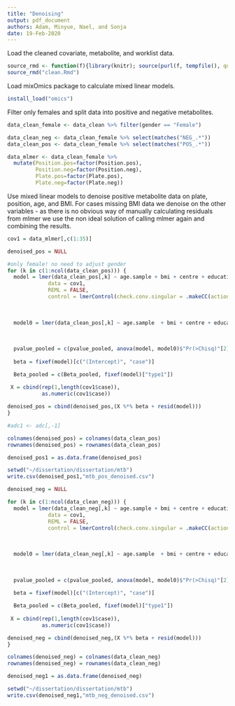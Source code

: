 ```yaml
---
title: "Denoising"
output: pdf_document
authors: Adam, Minyue, Nael, and Sonja
date: 19-Feb-2020
---
```


Load the cleaned covariate, metabolite, and worklist data.
```r
source_rmd <- function(f){library(knitr); source(purl(f, tempfile(), quiet=TRUE))}
source_rmd("clean.Rmd")
```

Load mixOmics package to calculate mixed linear models.
```r
install_load("omics")
```

Filter only females and split data into positive and negative metabolites.
```r
data_clean_female <- data_clean %>% filter(gender == "Female")

data_clean_neg <- data_clean_female %>% select(matches("NEG_.*"))
data_clean_pos <- data_clean_female %>% select(matches("POS_.*"))
```


```r
data_mlmer <- data_clean_female %>% 
  mutate(Position.pos=factor(Position.pos), 
         Position.neg=factor(Position.neg), 
         Plate.pos=factor(Plate.pos),
         Plate.neg=factor(Plate.neg))
```

Use mixed linear models to denoise positive metabolite data on plate, position, age, and BMI. For cases missing BMI data we denoise on the other variables - as there is no obvious way of manually calculating residuals from mlmer we use the non ideal solution of calling mlmer again and combining the results.


```r
cov1 = data_mlmer[,c(1:35)]
```


```r
denoised_pos = NULL

#only female! no need to adjust gender
for (k in c(1:ncol(data_clean_pos))) {
  model = lmer(data_clean_pos[,k] ~ age.sample + bmi + centre + education_plco  +  smok_duration + smok_intensity + smoking_status + (1 | Plate.pos) + (1|Position.pos) + Monocytes + B + CD4T + CD8T +NK + case, 
             data = cov1, 
             REML = FALSE,
             control = lmerControl(check.conv.singular = .makeCC(action ="ignore",tol = 1e-04)))
  
  
  
  model0 = lmer(data_clean_pos[,k] ~ age.sample  + bmi + centre + education_plco  +  smok_duration + smok_intensity + smoking_status + (1 | Plate.pos) + (1|Position.pos) + Monocytes + B + CD4T + CD8T +NK, data = cov1, REML = FALSE,control = lmerControl(check.conv.singular = .makeCC(action = "ignore", tol = 1e-04)))
  
  
  
  pvalue_pooled = c(pvalue_pooled, anova(model, model0)$"Pr(>Chisq)"[2]) 
  
  beta = fixef(model)[c("(Intercept)", "case")]

  Beta_pooled = c(Beta_pooled, fixef(model)["type1"])
  
 X = cbind(rep(1,length(cov1$case)),
           as.numeric(cov1$case))

denoised_pos = cbind(denoised_pos,(X %*% beta + resid(model)))
}
```

```r
#adc1 <- adc[,-1]

colnames(denoised_pos) = colnames(data_clean_pos) 
rownames(denoised_pos) = rownames(data_clean_pos)

denoised_pos1 = as.data.frame(denoised_pos)

setwd("~/dissertation/dissertation/mtb")
write.csv(denoised_pos1,"mtb_pos_denoised.csv")
```




```r
denoised_neg = NULL

for (k in c(1:ncol(data_clean_neg))) {
  model = lmer(data_clean_neg[,k] ~ age.sample + bmi + centre + education_plco  +  smok_duration + smok_intensity + smoking_status + (1 | Plate.neg) + (1|Position.neg) +  Monocytes + B + CD4T + CD8T + NK + case, 
             data = cov1, 
             REML = FALSE,
             control = lmerControl(check.conv.singular = .makeCC(action ="ignore",tol = 1e-04)))
  
  
  
  model0 = lmer(data_clean_neg[,k] ~ age.sample  + bmi + centre + education_plco  +  smok_duration + smok_intensity + smoking_status + (1 | Plate.neg) + (1|Position.neg) + Monocytes + B + CD4T + CD8T + NK, data = cov1, REML = FALSE,control = lmerControl(check.conv.singular = .makeCC(action = "ignore", tol = 1e-04)))
  
  
  
  pvalue_pooled = c(pvalue_pooled, anova(model, model0)$"Pr(>Chisq)"[2]) 
  
  beta = fixef(model)[c("(Intercept)", "case")]

  Beta_pooled = c(Beta_pooled, fixef(model)["type1"])
  
 X = cbind(rep(1,length(cov1$case)),
           as.numeric(cov1$case))

denoised_neg = cbind(denoised_neg,(X %*% beta + resid(model)))
}

colnames(denoised_neg) = colnames(data_clean_neg) 
rownames(denoised_neg) = rownames(data_clean_neg)

denoised_neg1 = as.data.frame(denoised_neg)

setwd("~/dissertation/dissertation/mtb")
write.csv(denoised_neg1,"mtb_neg_denoised.csv")
```
